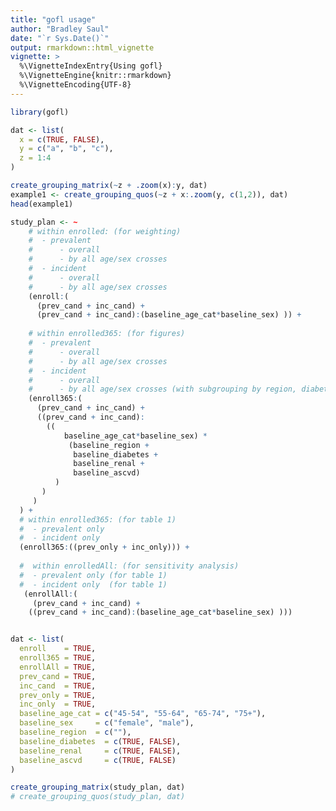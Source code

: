 ```yaml
---
title: "gofl usage"
author: "Bradley Saul"
date: "`r Sys.Date()`"
output: rmarkdown::html_vignette
vignette: >
  %\VignetteIndexEntry{Using gofl}
  %\VignetteEngine{knitr::rmarkdown}
  %\VignetteEncoding{UTF-8}
---
```


```r
library(gofl)

dat <- list(
  x = c(TRUE, FALSE),
  y = c("a", "b", "c"),
  z = 1:4
)

create_grouping_matrix(~z + .zoom(x):y, dat)
example1 <- create_grouping_quos(~z + x:.zoom(y, c(1,2)), dat)
head(example1)
```

```r


study_plan <- ~ 
    # within enrolled: (for weighting)
    #  - prevalent
    #      - overall
    #      - by all age/sex crosses
    #  - incident
    #      - overall
    #      - by all age/sex crosses
    (enroll:( 
      (prev_cand + inc_cand) + 
      (prev_cand + inc_cand):(baseline_age_cat*baseline_sex) )) + 
  
    # within enrolled365: (for figures)
    #  - prevalent
    #      - overall
    #      - by all age/sex crosses
    #  - incident
    #      - overall
    #      - by all age/sex crosses (with subgrouping by region, diabetes)
    (enroll365:( 
      (prev_cand + inc_cand) + 
      ((prev_cand + inc_cand):
        ((
            baseline_age_cat*baseline_sex) *
             (baseline_region +
              baseline_diabetes +
              baseline_renal +
              baseline_ascvd)
          )
       )
     ) 
  ) + 
  # within enrolled365: (for table 1)
  #  - prevalent only 
  #  - incident only  
  (enroll365:((prev_only + inc_only))) +
     
  #  within enrolledAll: (for sensitivity analysis) 
  #  - prevalent only (for table 1)
  #  - incident only  (for table 1) 
   (enrollAll:( 
     (prev_cand + inc_cand) + 
    ((prev_cand + inc_cand):(baseline_age_cat*baseline_sex) )))


dat <- list(
  enroll    = TRUE,
  enroll365 = TRUE,
  enrollAll = TRUE,
  prev_cand = TRUE,
  inc_cand  = TRUE, 
  prev_only = TRUE,
  inc_only  = TRUE,
  baseline_age_cat = c("45-54", "55-64", "65-74", "75+"),
  baseline_sex     = c("female", "male"),
  baseline_region  = c(""),
  baseline_diabetes  = c(TRUE, FALSE),
  baseline_renal     = c(TRUE, FALSE),
  baseline_ascvd     = c(TRUE, FALSE)
)

create_grouping_matrix(study_plan, dat)
# create_grouping_quos(study_plan, dat)
```
